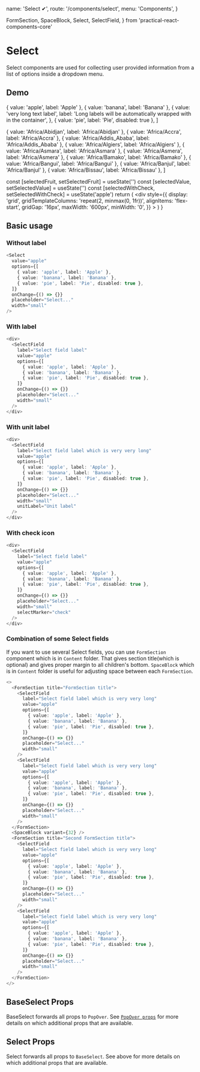   name: 'Select ✔',
  route: '/components/select',
  menu: 'Components',
}

  FormSection,
  SpaceBlock,
  Select,
  SelectField,
} from 'practical-react-components-core'

# Select

Select components are used for collecting user provided information from a
list of options inside a dropdown menu.

## Demo


  { value: 'apple', label: 'Apple' },
  { value: 'banana', label: 'Banana' },
  {
    value: 'very long text label',
    label: 'Long labels will be automatically wrapped with in the container',
  },
  { value: 'pie', label: 'Pie', disabled: true },
]

  { value: 'Africa/Abidjan', label: 'Africa/Abidjan' },
  { value: 'Africa/Accra', label: 'Africa/Accra' },
  { value: 'Africa/Addis_Ababa', label: 'Africa/Addis_Ababa' },
  { value: 'Africa/Algiers', label: 'Africa/Algiers' },
  { value: 'Africa/Asmara', label: 'Africa/Asmara' },
  { value: 'Africa/Asmera', label: 'Africa/Asmera' },
  { value: 'Africa/Bamako', label: 'Africa/Bamako' },
  { value: 'Africa/Bangui', label: 'Africa/Bangui' },
  { value: 'Africa/Banjul', label: 'Africa/Banjul' },
  { value: 'Africa/Bissau', label: 'Africa/Bissau' },
]

  const [selectedFruit, setSelectedFruit] = useState('')
  const [selectedValue, setSelectedValue] = useState('')
  const [selectedWithCheck, setSelectedWithCheck] = useState('apple')
  return (
    <div
      style={{
        display: 'grid',
        gridTemplateColumns: 'repeat(2, minmax(0, 1fr))',
        alignItems: 'flex-start',
        gridGap: '16px',
        maxWidth: '600px',
        minWidth: '0',
      }}
    >
      <SelectField
        label="Framed variant"
        options={tzOptions}
        placeholder="Select..."
        width="small"
        value={selectedValue}
        onChange={setSelectedValue}
        variant="framed"
        className="cypress-select"
      />
      <SelectField
        label="Default: Filled variant (with disabled option)"
        options={fruitOptions}
        placeholder="Select..."
        width="full"
        value={selectedFruit}
        onChange={setSelectedFruit}
      />
      <SelectField
        label="Transparent variant"
        options={tzOptions}
        placeholder="Select..."
        width="full"
        value={selectedValue}
        onChange={setSelectedValue}
        variant="transparent"
        align="right"
      />
      <SelectField
        label="Framed variant (field with unit label)"
        options={tzOptions}
        placeholder="Select..."
        width="small"
        value={selectedValue}
        onChange={setSelectedValue}
        variant="framed"
        unitLabel="Unit label"
      />
      <SelectField
        label="Default: Filled variant (with check icon)"
        options={fruitOptions}
        placeholder="Select..."
        width="small"
        value={selectedWithCheck}
        onChange={setSelectedWithCheck}
        selectMarker="check"
      />
    </div>
  )
}

<DemoComponent />

## Basic usage

### Without label

```typescript type=live
<Select
  value="apple"
  options={[
    { value: 'apple', label: 'Apple' },
    { value: 'banana', label: 'Banana' },
    { value: 'pie', label: 'Pie', disabled: true },
  ]}
  onChange={() => {}}
  placeholder="Select..."
  width="small"
/>
```

### With label

```typescript type=live
<div>
  <SelectField
    label="Select field label"
    value="apple"
    options={[
      { value: 'apple', label: 'Apple' },
      { value: 'banana', label: 'Banana' },
      { value: 'pie', label: 'Pie', disabled: true },
    ]}
    onChange={() => {}}
    placeholder="Select..."
    width="small"
  />
</div>
```

### With unit label

```typescript type=live
<div>
  <SelectField
    label="Select field label which is very very long"
    value="apple"
    options={[
      { value: 'apple', label: 'Apple' },
      { value: 'banana', label: 'Banana' },
      { value: 'pie', label: 'Pie', disabled: true },
    ]}
    onChange={() => {}}
    placeholder="Select..."
    width="small"
    unitLabel="Unit label"
  />
</div>
```

### With check icon

```typescript type=live
<div>
  <SelectField
    label="Select field label"
    value="apple"
    options={[
      { value: 'apple', label: 'Apple' },
      { value: 'banana', label: 'Banana' },
      { value: 'pie', label: 'Pie', disabled: true },
    ]}
    onChange={() => {}}
    placeholder="Select..."
    width="small"
    selectMarker="check"
  />
</div>
```

### Combination of some Select fields

If you want to use several Select fields, you can use `FormSection` component
which is in `Content` folder. That gives section title(which is optional) and
gives proper margin to all children's bottom. `SpaceBlock` which is in `Content`
folder is useful for adjusting space between each `FormSection`.

```typescript type=live
<>
  <FormSection title="FormSection title">
    <SelectField
      label="Select field label which is very very long"
      value="apple"
      options={[
        { value: 'apple', label: 'Apple' },
        { value: 'banana', label: 'Banana' },
        { value: 'pie', label: 'Pie', disabled: true },
      ]}
      onChange={() => {}}
      placeholder="Select..."
      width="small"
    />
    <SelectField
      label="Select field label which is very very long"
      value="apple"
      options={[
        { value: 'apple', label: 'Apple' },
        { value: 'banana', label: 'Banana' },
        { value: 'pie', label: 'Pie', disabled: true },
      ]}
      onChange={() => {}}
      placeholder="Select..."
      width="small"
    />
  </FormSection>
  <SpaceBlock variant={32} />
  <FormSection title="Second FormSection title">
    <SelectField
      label="Select field label which is very very long"
      value="apple"
      options={[
        { value: 'apple', label: 'Apple' },
        { value: 'banana', label: 'Banana' },
        { value: 'pie', label: 'Pie', disabled: true },
      ]}
      onChange={() => {}}
      placeholder="Select..."
      width="small"
    />
    <SelectField
      label="Select field label which is very very long"
      value="apple"
      options={[
        { value: 'apple', label: 'Apple' },
        { value: 'banana', label: 'Banana' },
        { value: 'pie', label: 'Pie', disabled: true },
      ]}
      onChange={() => {}}
      placeholder="Select..."
      width="small"
    />
  </FormSection>
</>
```

## BaseSelect Props

BaseSelect forwards all props to `PopOver`.
See [`PopOver props`](#components/popover)
for more details on which additional props that are available.

<Props of="BaseSelect" />

## Select Props

Select forwards all props to `BaseSelect`.
See above for more details on which additional props that are available.

<Props of="Select" />
